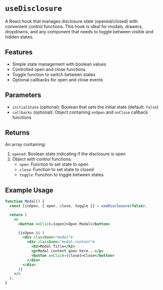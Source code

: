
<Meta of={useDisclosure} />

# `useDisclosure`

A React hook that manages disclosure state (opened/closed) with convenient control functions. This hook is ideal for modals, drawers, dropdowns, and any component that needs to toggle between visible and hidden states.

## Features

- Simple state management with boolean values
- Controlled open and close functions
- Toggle function to switch between states
- Optional callbacks for open and close events

## Parameters

- `initialState` (optional): Boolean that sets the initial state (default: `false`)
- `callbacks` (optional): Object containing `onOpen` and `onClose` callback functions

## Returns

An array containing:

1. `opened`: Boolean state indicating if the disclosure is open
2. Object with control functions:
   - `open`: Function to set state to open
   - `close`: Function to set state to closed
   - `toggle`: Function to toggle between states

## Example Usage

```jsx
function Modal() {
  const [isOpen, { open, close, toggle }] = useDisclosure(false);

  return (
    <>
      <button onClick={open}>Open Modal</button>

      {isOpen && (
        <div className="modal">
          <div className="modal-content">
            <h2>Modal Title</h2>
            <p>Modal content goes here...</p>
            <button onClick={close}>Close</button>
          </div>
        </div>
      )}
    </>
  );
}
```

<Canvas of={useDisclosure.Primary} />
